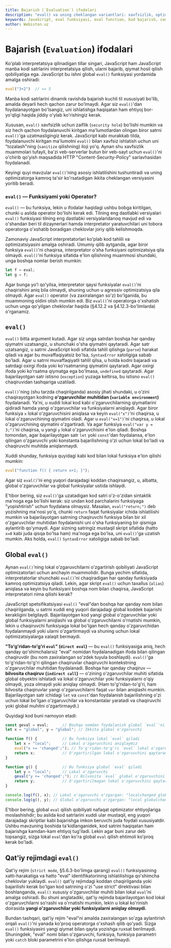 ```yaml
---
title: Bajarish (`Evaluation`) ifodalari
description: "eval() va uning cheklangan variantlari: xavfsizlik, optimizatsiya ta'siri, lokal vs global eval, qat'iy rejimdagi cheklovlar va amaliy alternativlar."
keywords: JavaScript, eval funksiyasi, eval function, kod bajarish, code evaluation, xavfsizlik, security, optimizatsiya, optimization, to'g'ridan-to'g'ri eval, direct eval, bilvosita eval, indirect eval, qat'iy rejim, strict mode, CSP, Content Security Policy, dinamik kod, dynamic code
author: Webiston.uz
---
```


# Bajarish (`Evaluation`) ifodalari

Ko'plab interpretatsiya qilinadigan tillar singari, JavaScript ham JavaScript manba kodi satrlarini interpretatsiya qilish, ularni bajarib, qiymat hosil qilish qobiliyatiga ega. JavaScript bu ishni global `eval()` funksiyasi yordamida amalga oshiradi:

``` js
eval("3+2")  // => 5
```

Manba kodi satrlarini dinamik ravishda bajarish kuchli til xususiyati bo'lib, amalda deyarli hech qachon zarur bo'lmaydi. Agar siz `eval()`'dan foydalanayotgan bo'lsangiz, uni ishlatishga haqiqatan ham ehtiyoj bor-yo'qligi haqida jiddiy o'ylab ko'rishingiz kerak.

Xususan, `eval()` xavfsizlik uchun zaiflik (`security hole`) bo'lishi mumkin va siz hech qachon foydalanuvchi kiritgan ma'lumotlardan olingan biror satrni `eval()`'ga uzatmasligingiz kerak. JavaScript kabi murakkab tilda, foydalanuvchi kiritgan ma'lumotni `eval()` bilan xavfsiz ishlatish uchun uni "tozalash"ning (`sanitize` qilishning) iloji yo'q. Aynan shu xavfsizlik muammolari tufayli, ba'zi veb-serverlar butun bir veb-sayt uchun `eval()`'ni o'chirib qo'yish maqsadida HTTP "Content-Security-Policy" sarlavhasidan foydalanadi.

Keyingi quyi mavzular `eval()`'ning asosiy ishlatilishini tushuntiradi va uning optimizatorga kamroq ta'sir ko'rsatadigan ikkita cheklangan versiyasini yoritib beradi.

<Callout type='info'>

### `eval()` — Funksiyami yoki Operator?

`eval()` — bu funksiya, lekin u ifodalar haqidagi ushbu bobga kiritilgan, chunki u aslida operator bo'lishi kerak edi. Tilning eng dastlabki versiyalari `eval()` funksiyasi tilning eng dastlabki versiyalaridanoq mavjud edi va o'shandan beri til dizaynerlari hamda interpretator yaratuvchilari uni tobora operatorga o'xshatib boradigan cheklovlar joriy qilib kelishmoqda.

Zamonaviy JavaScript interpretatorlari ko'plab kod tahlili va optimizatsiyasini amalga oshiradi. Umumiy qilib aytganda, agar biror funksiya `eval()`'ni chaqirsa, interpretator o'sha funksiyani optimizatsiya qila olmaydi. `eval()`'ni funksiya sifatida e'lon qilishning muammosi shundaki, unga boshqa nomlar berish mumkin:

``` js
let f = eval;
let g = f;
```

Agar bunga yo'l qo'yilsa, interpretator qaysi funksiyalar `eval()`'ni chaqirishini aniq bila olmaydi, shuning uchun u agressiv optimizatsiya qila olmaydi. Agar `eval()` operator (va zaxiralangan so'z) bo'lganida, bu muammoning oldini olish mumkin edi. Biz `eval()`'ni operatorga o'xshatish uchun unga qo'yilgan cheklovlar haqida (§4.12.2 va §4.12.3-bo'limlarda) o'rganamiz.
</Callout>

## `eval()`

`eval()` bitta argument kutadi. Agar siz unga satrdan boshqa har qanday qiymatni uzatsangiz, u shunchaki o'sha qiymatni qaytaradi. Agar satr uzatsangiz, u satrni JavaScript kodi sifatida tahlil qilishga (`parse`) harakat qiladi va agar bu muvaffaqiyatsiz bo'lsa, `SyntaxError` xatoligiga sabab bo'ladi. Agar u satrni muvaffaqiyatli tahlil qilsa, u holda kodni bajaradi va satrdagi oxirgi ifoda yoki ko'rsatmaning qiymatini qaytaradi. Agar oxirgi ifoda yoki ko'rsatma qiymatga ega bo'lmasa, `undefined` qaytaradi. Agar bajarilayotgan satr istisno (`exception`) yuzaga keltirsa, bu istisno `eval()` chaqiruvidan tashqariga uzatiladi.

`eval()`'ning (shu tarzda chaqirilganda) asosiy jihati shundaki, u o'zini chaqirayotgan kodning **o'zgaruvchilar muhitidan (`variable environment`)** foydalanadi. Ya'ni, u xuddi lokal kod kabi o'zgaruvchilarning qiymatlarini qidiradi hamda yangi o'zgaruvchilar va funksiyalarni aniqlaydi. Agar biror funksiya `x` lokal o'zgaruvchisini aniqlasa va keyin `eval("x")`'ni chaqirsa, u lokal o'zgaruvchining qiymatini oladi. Agar u `eval("x=1")`'ni chaqirsa, u lokal o'zgaruvchining qiymatini o'zgartiradi. Va agar funksiya `eval("var y = 3;")`'ni chaqirsa, u yangi `y` lokal o'zgaruvchisini e'lon qiladi. Boshqa tomondan, agar bajarilayotgan satr `let` yoki `const`'dan foydalansa, e'lon qilingan o'zgaruvchi yoki konstanta bajarilishning o'zi uchun lokal bo'ladi va chaqiruvchi muhitda aniqlanmaydi.

Xuddi shunday, funksiya quyidagi kabi kod bilan lokal funksiya e'lon qilishi mumkin:

``` js
eval("function f() { return x+1; }");
```

Agar siz `eval()`'ni eng yuqori darajadagi koddan chaqirsangiz, u, albatta, global o'zgaruvchilar va global funksiyalar ustida ishlaydi.

E'tibor bering, siz `eval()`'ga uzatadigan kod satri o'z-o'zidan sintaktik ma'noga ega bo'lishi kerak: siz undan kod parchalarini funksiyaga "yopishtirish" uchun foydalana olmaysiz. Masalan, `eval("return;")` deb yozishning ma'nosi yo'q, chunki `return` faqat funksiyalar ichida ishlatilishi mumkin va bajarilayotgan satrning chaqiruvchi funksiya bilan bir xil o'zgaruvchilar muhitidan foydalanishi uni o'sha funksiyaning bir qismiga aylantirib qo'ymaydi. Agar sizning satringiz mustaqil skript sifatida (hatto `x=0` kabi juda qisqa bo'lsa ham) ma'noga ega bo'lsa, uni `eval()`'ga uzatish mumkin. Aks holda, `eval()` `SyntaxError` xatoligiga sabab bo'ladi.

## Global `eval()`

Aynan `eval()`'ning lokal o'zgaruvchilarni o'zgartirish qobiliyati JavaScript optimizatorlari uchun anchayin muammolidir. Bunga yechim sifatida, interpretatorlar shunchaki `eval()`'ni chaqiradigan har qanday funksiyada kamroq optimizatsiya qiladi. Lekin, agar skript `eval()` uchun taxallus (`alias`) aniqlasa va keyin bu funksiyani boshqa nom bilan chaqirsa, JavaScript interpretatori nima qilishi kerak?

JavaScript spetsifikatsiyasi `eval()` "eval"dan boshqa har qanday nom bilan chaqirilganda, u satrni xuddi eng yuqori darajadagi global koddek bajarishi kerakligini belgilaydi. Bajarilayotgan kod yangi global o'zgaruvchilar yoki global funksiyalarni aniqlashi va global o'zgaruvchilarni o'rnatishi mumkin, lekin u chaqiruvchi funksiyaga lokal bo'lgan hech qanday o'zgaruvchidan foydalanmaydi yoki ularni o'zgartirmaydi va shuning uchun lokal optimizatsiyalarga xalaqit bermaydi.

**"To'g'ridan-to'g'ri `eval`" (`direct eval`)** — bu `eval()` funksiyasiga aniq, hech qanday qo'shimchalarsiz "eval" nomidan foydalanadigan ifoda bilan qilingan chaqiruvdir (bu nom zaxiralangan so'zdek tuyula boshlaydi). `eval()`'ga to'g'ridan-to'g'ri qilingan chaqiruvlar chaqiruvchi kontekstning o'zgaruvchilar muhitidan foydalanadi. Boshqa har qanday chaqiruv — **bilvosita chaqiruv (`indirect call`)** — o'zining o'zgaruvchilar muhiti sifatida global obyektni ishlatadi va lokal o'zgaruvchilar yoki funksiyalarni o'qiy olmaydi, yoza olmaydi yoki aniqlay olmaydi. (Ham to'g'ridan-to'g'ri, ham bilvosita chaqiruvlar yangi o'zgaruvchilarni faqat `var` bilan aniqlashi mumkin. Bajarilayotgan satr ichidagi `let` va `const`'dan foydalanish bajarilishning o'zi uchun lokal bo'lgan o'zgaruvchilar va konstantalar yaratadi va chaqiruvchi yoki global muhitni o'zgartirmaydi.)

Quyidagi kod buni namoyon etadi:

``` js
const geval = eval;      // Boshqa nomdan foydalanish global `eval`'ni amalga oshiradi
let x = "global", y = "global"; // Ikkita global o'zgaruvchi

function f() {           // Bu funksiya lokal `eval` qiladi
    let x = "local";     // Lokal o'zgaruvchini aniqlaymiz
    eval("x += 'changed';"); // To'g'ridan-to'g'ri `eval` lokal o'zgaruvchini o'zgartiradi
    return x;            // O'zgartirilgan lokal o'zgaruvchini qaytaramiz
}

function g() {           // Bu funksiya global `eval` qiladi
    let y = "local";     // Lokal o'zgaruvchi
    geval("y += 'changed';"); // Bilvosita `eval` global o'zgaruvchini o'zgartiradi
    return y;            // O'zgartirilmagan lokal o'zgaruvchini qaytaramiz
}

console.log(f(), x); // Lokal o'zgaruvchi o'zgargan: "localchanged global" ni chiqaradi
console.log(g(), y); // Global o'zgaruvchi o'zgargan: "local globalchanged" ni chiqaradi
```

E'tibor bering, global `eval` qilish qobiliyati nafaqat optimizator ehtiyojlariga moslashishdir; bu aslida kod satrlarini xuddi ular mustaqil, eng yuqori darajadagi skriptlar kabi bajarishga imkon beruvchi juda foydali xususiyatdir. Ushbu mavzuning boshida ta'kidlanganidek, kod satrini haqiqatan ham bajarishga kamdan-kam ehtiyoj tug'iladi. Lekin agar buni zarur deb topsangiz, sizga lokal `eval`'dan ko'ra global `eval` qilish ehtimoli ko'proq kerak bo'ladi.

## Qat'iy rejimdagi `eval()`

Qat'iy rejim (`strict mode`, §5.6.3-bo'limga qarang) `eval()` funksiyasining xatti-harakatiga va hatto "eval" identifikatorining ishlatilishiga qo'shimcha cheklovlar yuklaydi. `eval()` qat'iy rejimdagi koddan chaqirilganda yoki bajarilishi kerak bo'lgan kod satrining o'zi "use strict" direktivasi bilan boshlanganda, `eval()` xususiy o'zgaruvchilar muhiti bilan lokal `eval`'ni amalga oshiradi. Bu shuni anglatadiki, qat'iy rejimda bajarilayotgan kod lokal o'zgaruvchilarni so'rashi va o'rnatishi mumkin, lekin u lokal ko'rinish doirasida **yangi o'zgaruvchilar yoki funksiyalarni aniqlay olmaydi**.

Bundan tashqari, qat'iy rejim "eval"ni amalda zaxiralangan so'zga aylantirish orqali `eval()`'ni yanada ko'proq operatorga o'xshash qilib qo'yadi. Sizga `eval()` funksiyasini yangi qiymat bilan qayta yozishga ruxsat berilmaydi. Shuningdek, "eval" nomi bilan o'zgaruvchi, funksiya, funksiya parametri yoki `catch` bloki parametrini e'lon qilishga ruxsat berilmaydi.
